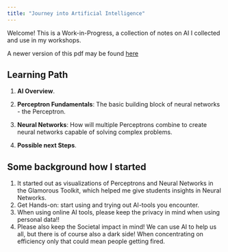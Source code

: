 ```yaml
---
title: "Journey into Artificial Intelligence"
---
```


Welcome! This is a Work-in-Progress, a collection of notes on AI I collected and use in my workshops. 

A newer version of this pdf may be found [here](https://github.com/coentjo/agile-ai-in-pharo/blob/master/coens-ai-notes/_output/Coen-s-AI-Notes.pdf)

## Learning Path


1. **AI Overview**.

2. **Perceptron Fundamentals**: The basic building block of neural networks - the Perceptron. 

3. **Neural Networks**: How will multiple Perceptrons combine to create neural networks capable of solving complex problems. 

4. **Possible next Steps**.


## Some background how I started


1. It started out as visualizations of Perceptrons and Neural Networks in the Glamorous Toolkit, which helped me give students insights in Neural Networks. 
2. Get Hands-on: start using and trying out AI-tools you encounter.  
3. When using online AI tools, please keep the privacy in mind when using personal data!!
4. Please also keep the Societal impact in mind! We can use AI to help us all, but there is of course also a dark side! When concentrating on efficiency only that could mean people getting fired. 

